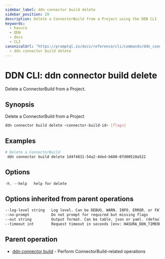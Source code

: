 ```yaml
---
sidebar_label: ddn connector build delete
sidebar_position: 29
description: Delete a ConnectorBuild from a Project using the DDN CLI
keywords:
  - hasura
  - DDN
  - docs
  - CLI
canonicalUrl: "https://promptql.io/docs/reference/cli/commands/ddn_connector_build_delete"
  - ddn connector build delete
---
```


# DDN CLI: ddn connector build delete

Delete a ConnectorBuild from a Project.

## Synopsis

Delete a ConnectorBuild from a Project

```bash
ddn connector build delete <connector-build-id> [flags]
```

## Examples

```bash
# Delete a ConnectorBuild
 ddn connector build delete 1d4f4831-54a2-4ded-b680-07d00510a522
```

## Options

```sass
-h, --help   help for delete
```

## Options inherited from parent operations

```sass
--log-level string   Log level. Can be DEBUG, WARN, INFO, ERROR, or FATAL. (default "INFO")
--no-prompt          Do not prompt for required but missing flags
--out string         Output format. Can be table, json or yaml. (default "table")
--timeout int        Request timeout in seconds [env: HASURA_DDN_TIMEOUT] (default 100)
```

## Parent operation

- [ddn connector build](/reference/cli/commands/ddn_connector_build) - Perform ConnectorBuild-related operations
